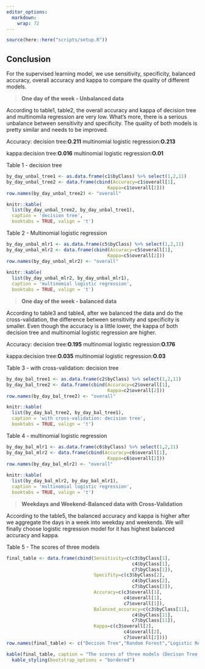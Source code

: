 ```yaml
---
editor_options:
  markdown:
    wrap: 72
---
```


```r
source(here::here("scripts/setup.R"))
```

## **Conclusion**

For the supervised learning model, we use sensitivity, specificity, balanced accuracy, overall accuracy and kappa to compare the quality of different models.

> **One day of the week - Unbalanced data**

According to table1, table2, the overall accuracy and kappa of decision tree and multinomila regression are very low. What's more, there is a serious unbalance between sensitivity and specificity. The quality of both models is pretty similar and needs to be improved.

Accuracy: decision tree:**O.211**
          multinomial logistic regression:**O.213**
          
kappa:decision tree:**O.016**
      multinomial logistic regression:**O.01**

Table 1 - decision tree
```r
by_day_unbal_tree1 <- as.data.frame(c1$byClass) %>% select(1,2,11)
by_day_unbal_tree2 <- data.frame(cbind(Accuracy=c1$overall[1],
                                     Kappa=c1$overall[2]))
row.names(by_day_unbal_tree2) <- "overall"

knitr::kable(
  list(by_day_unbal_tree2, by_day_unbal_tree1),
  caption = 'decision tree',
  booktabs = TRUE, valign = 't')
```

Table 2 - Multinomial logistic regression

```r
by_day_unbal_mlr1 <- as.data.frame(c5$byClass) %>% select(1,2,11)
by_day_unbal_mlr2 <- data.frame(cbind(Accuracy=c5$overall[1],
                                     Kappa=c5$overall[2]))
row.names(by_day_unbal_mlr2) <- "overall"
 
knitr::kable(
  list(by_day_unbal_mlr2, by_day_unbal_mlr1),
  caption = 'multinomial logistic regression',
  booktabs = TRUE, valign = 't')
```

> **One day of the week - balanced data**

According to table3 and table4, after we balanced the data and do the cross-validation, the difference between sensitivity and specificity is smaller. Even though the accuracy is a little lower, the kappa of both decision tree and multinomial logistic regression are higher. 

Accuracy: decision tree:**O.195**
          multinomial logistic regression:**O.176**
          
kappa:decision tree:**O.035**
      multinomial logistic regression:**O.03**

Table 3 - with cross-validation: decision tree
```r
by_day_bal_tree1 <- as.data.frame(c2$byClass) %>% select(1,2,11)
by_day_bal_tree2 <- data.frame(cbind(Accuracy=c2$overall[1],
                                     Kappa=c2$overall[2]))
row.names(by_day_bal_tree2) <- "overall"

knitr::kable(
  list(by_day_bal_tree2, by_day_bal_tree1),
  caption = 'with cross-validation: decision tree',
  booktabs = TRUE, valign = 't')
```

Table 4 - multinomial logistic regression

```r
by_day_bal_mlr1 <- as.data.frame(c6$byClass) %>% select(1,2,11)
by_day_bal_mlr2 <- data.frame(cbind(Accuracy=c6$overall[1],
                                     Kappa=c6$overall[2]))
row.names(by_day_bal_mlr2) <- "overall"
 
knitr::kable(
  list(by_day_bal_mlr2, by_day_bal_mlr1),
  caption = 'multinomial logistic regression',
  booktabs = TRUE, valign = 't')
```


> **Weekdays and Weekend-Balanced data with Cross-Validation**

According to the table5, the balanced accuracy and kappa is higher after we aggregate the days in a week into weekday and weekends. 
We will finally choose logistic regression model for it has highest balanced accuracy and kappa.


Table 5 - The scores of three models
```r
final_table <- data.frame(cbind(Sensitivity=c(c3$byClass[1],
                                              c4$byClass[1],
                                              c7$byClass[1]),
                                Specifity=c(c3$byClass[2],
                                              c4$byClass[2],
                                              c7$byClass[2]),
                                Accuracy=c(c3$overall[1],
                                           c4$overall[1],
                                           c7$overall[1]),
                                Balanced_accuracy=c(c3$byClass[11],
                                              c4$byClass[11],
                                              c7$byClass[11]),
                                Kappa=c(c3$overall[2],
                                           c4$overall[2],
                                           c7$overall[2])))
row.names(final_table) <- c("Decison Tree","Random Forest","Logistic Regression")

kable(final_table, caption = "The scores of three models (Decison Tree, Random Forest, Logistic Regression)") %>%
  kable_styling(bootstrap_options = "bordered") 
```

